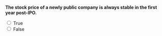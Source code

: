 ::: {.question-block}

**The stock price of a newly public company is always stable in the first year post-IPO.**

<form>
  <input type="radio" name="q41" value="T" onclick="checkAnswer('q41','F')"> True<br>
  <input type="radio" name="q41" value="F" onclick="checkAnswer('q41','F')"> False<br>
</form>

<div id="feedback-q41" class="feedback" data-status="" style="display:none;">
  The sentence is FALSE: Price is often volatile after IPO.
</div>

:::
